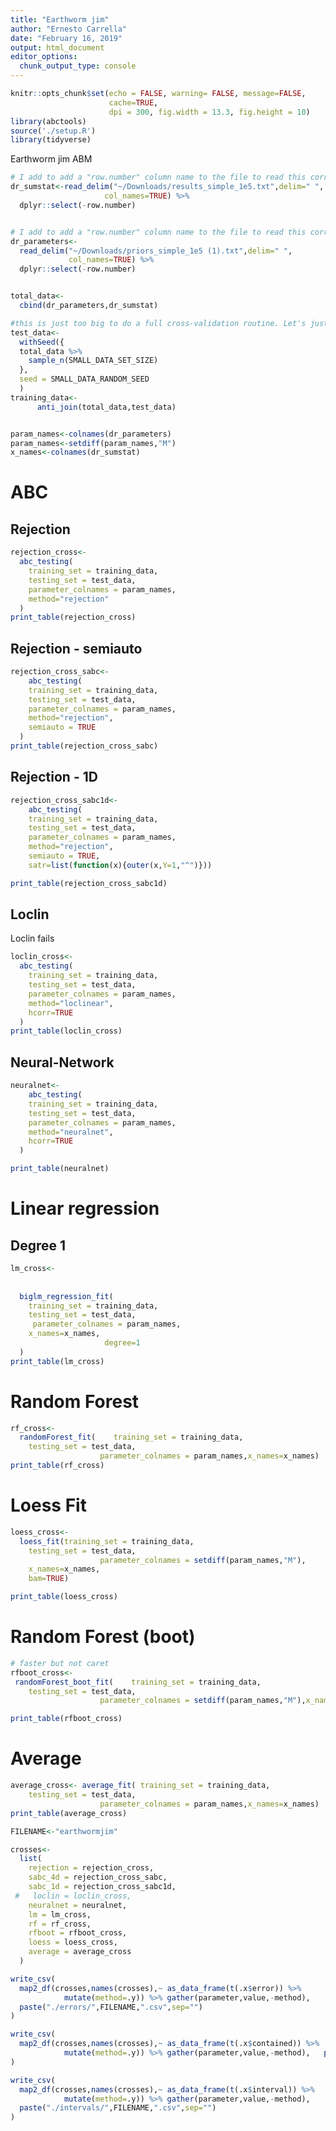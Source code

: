 ```yaml
---
title: "Earthworm jim"
author: "Ernesto Carrella"
date: "February 16, 2019"
output: html_document
editor_options: 
  chunk_output_type: console
---
```


```r
knitr::opts_chunk$set(echo = FALSE, warning= FALSE, message=FALSE,
                      cache=TRUE,
                      dpi = 300, fig.width = 13.3, fig.height = 10)
library(abctools)
source('./setup.R')
library(tidyverse)
```

Earthworm jim ABM


```r
# I add to add a "row.number" column name to the file to read this correctly
dr_sumstat<-read_delim("~/Downloads/results_simple_1e5.txt",delim=" ",
                     col_names=TRUE) %>%
  dplyr::select(-row.number)


# I add to add a "row.number" column name to the file to read this correctly
dr_parameters<-
  read_delim("~/Downloads/priors_simple_1e5 (1).txt",delim=" ",
             col_names=TRUE) %>%
  dplyr::select(-row.number)


total_data<-
  cbind(dr_parameters,dr_sumstat)

#this is just too big to do a full cross-validation routine. Let's just pick a decent number of test cases and be done with it
test_data<- 
  withSeed({
  total_data %>%
    sample_n(SMALL_DATA_SET_SIZE) 
  },
  seed = SMALL_DATA_RANDOM_SEED
  )
training_data<-
      anti_join(total_data,test_data)


param_names<-colnames(dr_parameters)
param_names<-setdiff(param_names,"M")
x_names<-colnames(dr_sumstat)
```
# ABC

## Rejection


```r
rejection_cross<-
  abc_testing(
    training_set = training_data,
    testing_set = test_data,
    parameter_colnames = param_names,
    method="rejection"
  )
print_table(rejection_cross)

```

## Rejection - semiauto


```r
rejection_cross_sabc<-
    abc_testing(
    training_set = training_data,
    testing_set = test_data,
    parameter_colnames = param_names,
    method="rejection",
    semiauto = TRUE
  )
print_table(rejection_cross_sabc)

```

## Rejection - 1D


```r
rejection_cross_sabc1d<-
    abc_testing(
    training_set = training_data,
    testing_set = test_data,
    parameter_colnames = param_names,
    method="rejection",
    semiauto = TRUE,
    satr=list(function(x){outer(x,Y=1,"^")}))

print_table(rejection_cross_sabc1d)

```

## Loclin

Loclin fails

```r
loclin_cross<-
  abc_testing(
    training_set = training_data,
    testing_set = test_data,
    parameter_colnames = param_names,
    method="loclinear",
    hcorr=TRUE
  )
print_table(loclin_cross)

```

## Neural-Network


```r
neuralnet<-
    abc_testing(
    training_set = training_data,
    testing_set = test_data,
    parameter_colnames = param_names,
    method="neuralnet",
    hcorr=TRUE
  )

```
```r
print_table(neuralnet)

```

# Linear regression


## Degree 1

```r
lm_cross<-
  
  
  biglm_regression_fit(
    training_set = training_data,
    testing_set = test_data,
     parameter_colnames = param_names,
    x_names=x_names,
                     degree=1 
  )
print_table(lm_cross)

```


# Random Forest



```r
rf_cross<-
  randomForest_fit(    training_set = training_data,
    testing_set = test_data,
                    parameter_colnames = param_names,x_names=x_names)
print_table(rf_cross)

```



# Loess Fit


```r
loess_cross<-
  loess_fit(training_set = training_data,
    testing_set = test_data,
                    parameter_colnames = setdiff(param_names,"M"),
    x_names=x_names,
    bam=TRUE)

print_table(loess_cross)

```

# Random Forest (boot)



```r

# faster but not caret
rfboot_cross<-
 randomForest_boot_fit(    training_set = training_data,
    testing_set = test_data,
                    parameter_colnames = setdiff(param_names,"M"),x_names=x_names)

```

```r
print_table(rfboot_cross)
```


# Average



```r
average_cross<- average_fit( training_set = training_data,
    testing_set = test_data,
                    parameter_colnames = param_names,x_names=x_names)
print_table(average_cross)

```

```r
FILENAME<-"earthwormjim"

crosses<-
  list(
    rejection = rejection_cross,
    sabc_4d = rejection_cross_sabc,
    sabc_1d = rejection_cross_sabc1d,
 #   loclin = loclin_cross,
    neuralnet = neuralnet,
    lm = lm_cross,
    rf = rf_cross,
    rfboot = rfboot_cross,
    loess = loess_cross,
    average = average_cross
  )

write_csv(
  map2_df(crosses,names(crosses),~ as_data_frame(t(.x$error)) %>% 
            mutate(method=.y)) %>% gather(parameter,value,-method), 
  paste("./errors/",FILENAME,".csv",sep="")
)

write_csv(
  map2_df(crosses,names(crosses),~ as_data_frame(t(.x$contained)) %>% 
            mutate(method=.y)) %>% gather(parameter,value,-method),   paste("./contained/",FILENAME,".csv",sep="")
)

write_csv(
  map2_df(crosses,names(crosses),~ as_data_frame(t(.x$interval)) %>% 
            mutate(method=.y)) %>% gather(parameter,value,-method), 
  paste("./intervals/",FILENAME,".csv",sep="")
)
```
